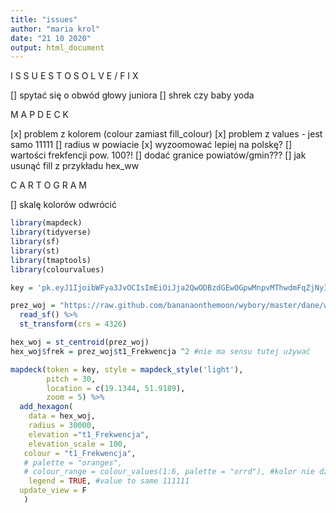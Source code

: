 ```yaml
---
title: "issues"
author: "maria krol"
date: "21 10 2020"
output: html_document
---
```


################ I S S U E S  T O  S O L V E / F I X #############

[] spytać się o obwód głowy juniora
[] shrek czy baby yoda

####### M A P D E C K ####### 

[x] problem z kolorem (colour zamiast fill_colour)
[x] problem z values - jest samo 11111
[] radius w powiacie
[x] wyzoomować lepiej na polskę?
[] wartości frekfencji pow. 100?!
[] dodać granice powiatów/gmin???
[] jak usunąć fill z przykładu hex_ww

####### C A R T O G R A M ####### 

[] skalę kolorów odwrócić

```r

library(mapdeck)
library(tidyverse)
library(sf)
library(st)
library(tmaptools)
library(colourvalues)

key = 'pk.eyJ1IjoibWFya3JvOCIsImEiOiJja2QwODBzdGEwOGpwMnpvMThwdmFqZjNyIn0.BltIhc4-ZufZxHhOyUo30g'

prez_woj = "https://raw.github.com/bananaonthemoon/wybory/master/dane/wojewodztwa.gpkg" %>%
  read_sf() %>%
  st_transform(crs = 4326)

hex_woj = st_centroid(prez_woj)
hex_woj$frek = prez_woj$t1_Frekwencja ^2 #nie ma sensu tutej używać

mapdeck(token = key, style = mapdeck_style('light'),
        pitch = 30, 
        location = c(19.1344, 51.9189), 
        zoom = 5) %>%
  add_hexagon(
    data = hex_woj,
    radius = 30000,
    elevation ="t1_Frekwencja",
    elevation_scale = 100,
   colour = "t1_Frekwencja",
   # palette = "oranges",
   # colour_range = colour_values(1:6, palette = "orrd"), #kolor nie działa?
    legend = TRUE, #value to same 111111
  update_view = F
   )

```